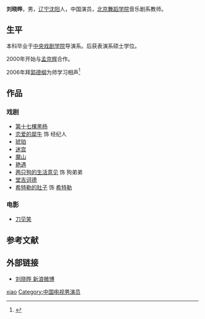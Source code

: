 {{Otheruses|other=名为刘晓晔的其他人物|刘晓晔}}
{{藝人
|姓名 = 刘晓晔
|類型 = 男演员
|圖片 = 
|圖片尺寸 = 
|圖片簡介 = 
|原名 = 
|羅馬拼音 = Liu Xiaoye
|英文名 = 
|暱稱 = 
|其他藝名 = 
|國籍 = {{PRC}}
|民族 = 
|籍貫 = 
|出生日期 = 
|出生地點 = [[辽宁省|辽宁省]][[沈阳市|沈阳市]]
|逝世日期 = 
|逝世地點 = 
|職業 = 演员
|語言 = 
|教育程度 = 
|宗教信仰 =
|配偶 = 
|兒女 = 
|父母 = 
|音樂類型 = 
|演奏樂器 = 
|出道地點 = 
|出道作 = 
|出道日期 = 
|代表作 = 
|活躍年代 = 
|唱片公司 = 
|經紀公司 = 
|網站 = 
|相關團體 = 
|獎項 = 
|IMDb = 4069429
}}
'''刘晓晔'''{{bd||}}，男，[[辽宁|辽宁]][[沈阳|沈阳]]人，中国演员，[[北京舞蹈学院|北京舞蹈学院]]音乐剧系教师。

== 生平 ==
本科毕业于[[中央戏剧学院|中央戏剧学院]]导演系。后获表演系硕士学位。

2000年开始与[[孟京辉|孟京辉]]合作。

2006年拜[[郭德纲|郭德纲]]为师学习相声<ref>{{Cite web|title=“才子”刘晓晔的喜感生活|url=http://www.why.com.cn/epublish/node3689/node18254/node18259/userobject7ai139588.html|accessdate=|work=|archiveurl=https://web.archive.org/web/20110513073543/http://www.why.com.cn/epublish/node3689/node18254/node18259/userobject7ai139588.html|archivedate=2011-05-13}}</ref>

== 作品 ==
=== 戏剧 ===
*[[第十七棵黑杨|第十七棵黑杨]]
*[[恋爱的犀牛|恋爱的犀牛]] 饰 经纪人
*[[琥珀|琥珀]]
*[[迷宫|迷宫]]
*[[魔山|魔山]]
*[[艳遇|艳遇]]
*[[两只狗的生活意见|两只狗的生活意见]] 饰 狗弟弟
*[[堂吉诃德|堂吉诃德]]
*[[希特勒的肚子|希特勒的肚子]] 饰 [[希特勒|希特勒]]

=== 电影 ===
*[[刀见笑|刀见笑]]

== 参考文献 ==
{{Reflist}}

== 外部链接 ==
* [http://t.sina.com.cn/liuxiaoye001 刘晓晔 新浪微博] {{Wayback|url=http://t.sina.com.cn/liuxiaoye001 |date=20110513123303 }}

{{Authority control}}
{{DEFAULTSORT:liu xiaoye}}
[[Category:刘姓|xiao]]
[[Category:中国电视男演员|Category:中国电视男演员]]